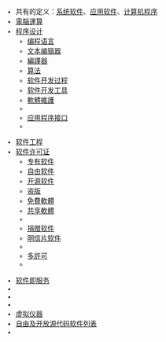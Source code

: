 <div style="font-size:98%;">
{{col-begin}}
{{col-3}}
* 共有的定义：[[系统软件|系统软件]]、[[应用软件|应用软件]]、[[计算机程序|计算机程序]]
* [[電腦運算|電腦運算]]
* [[程序设计|程序设计]]
** [[编程语言|编程语言]]
** [[文本编辑器|文本编辑器]]
** [[編譯器|編譯器]]
** [[算法|算法]]
** [[软件开发过程|软件开发过程]]
** [[软件开发工具|软件开发工具]]
** [[軟體維護|軟體維護]]
** {{le|软件优化|Software optimization}}
** [[应用程序接口|应用程序接口]]
** {{le|软件脆性|Software brittleness}}
{{col-3}}
* [[软件工程|软件工程]]
*[[软件许可证|软件许可证]]
**[[专有软件|专有软件]]
**[[自由软件|自由软件]]
**[[开源软件|开源软件]]
**[[盗版|盗版]]
**[[免費軟體|免費軟體]]
**[[共享軟體|共享軟體]]
**{{le|慈善软件|Charityware}}
**[[捐赠软件|捐赠软件]]
**[[明信片软件|明信片软件]]
**{{le|铲件|Shovelware}}
**[[多許可|多許可]]
**{{le|许可证管理|License Management}}
{{col-3}}
*[[软件即服务|软件即服务]]
*{{le|软件安全保证|Software security assurance}}
*{{le|计算机术语词源列表|List of computer term etymologies|计算机术语起源}}
*{{le|卸载|Uninstaller}}
*[[虚拟仪器|虚拟仪器]]
*[[自由及开放源代码软件列表|自由及开放源代码软件列表]]
*{{le|软件产业|Software industry}}
{{col-end}}
</div>